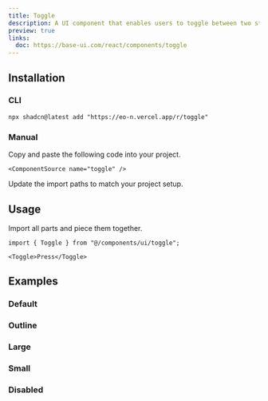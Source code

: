 ```yaml
---
title: Toggle
description: A UI component that enables users to toggle between two states.
preview: true
links:
  doc: https://base-ui.com/react/components/toggle
---
```


<ComponentTabs name="toggle-demo" />

## Installation

### CLI

```package-install
npx shadcn@latest add "https://eo-n.vercel.app/r/toggle"
```

### Manual

<Steps>

  <Step>
    Copy and paste the following code into your project.

    <ComponentSource name="toggle" />

  </Step>
  
  <Step>Update the import paths to match your project setup.</Step>

</Steps>

## Usage

Import all parts and piece them together.

```tsx
import { Toggle } from "@/components/ui/toggle";
```

```tsx
<Toggle>Press</Toggle>
```

## Examples

### Default

<ComponentTabs name="toggle-demo" />

### Outline

<ComponentTabs name="toggle-outline" />

### Large

<ComponentTabs name="toggle-large" />

### Small

<ComponentTabs name="toggle-small" />

### Disabled

<ComponentTabs name="toggle-disabled" />
